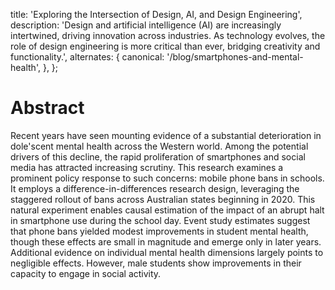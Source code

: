   title: 'Exploring the Intersection of Design, AI, and Design Engineering',
  description:
    'Design and artificial intelligence (AI) are increasingly intertwined, driving innovation across industries. As technology evolves, the role of design engineering is more critical than ever, bridging creativity and functionality.',
  alternates: {
    canonical: '/blog/smartphones-and-mental-health',
  },
};

<Cover
  src="https://static01.nyt.com/images/2024/06/21/multimedia/21nat-cellphones-wjhz/21nat-cellphones-wjhz-articleLarge.jpg?quality=75&auto=webp&disable=upscale"
  alt="Image from the movie Alien - from cosmos.com"
  caption="Zack Wittman for the New York Times"
/>

# Abstract

Recent years have seen mounting evidence of a substantial deterioration in dole'scent mental health across the Western world. Among the potential drivers of this
decline, the rapid proliferation of smartphones and social media has attracted increasing scrutiny. This research examines a prominent policy response to such concerns:
mobile phone bans in schools. It employs a difference-in-differences research design,
leveraging the staggered rollout of bans across Australian states beginning in 2020.
This natural experiment enables causal estimation of the impact of an abrupt halt in
smartphone use during the school day. Event study estimates suggest that phone bans
yielded modest improvements in student mental health, though these effects are small
in magnitude and emerge only in later years. Additional evidence on individual mental health dimensions largely points to negligible effects. However, male students show
improvements in their capacity to engage in social activity.

